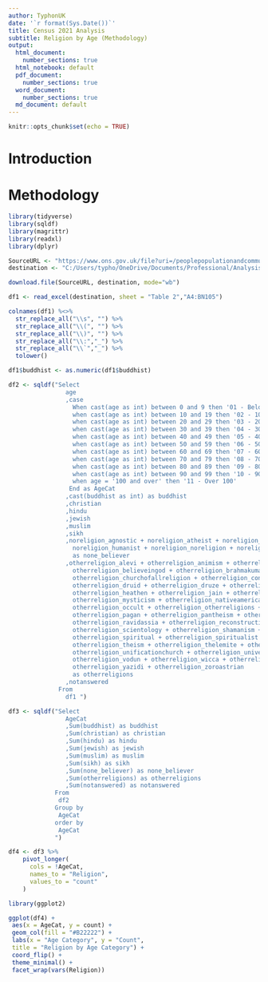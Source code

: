 ```yaml
---
author: TyphonUK
date: '`r format(Sys.Date())`'
title: Census 2021 Analysis
subtitle: Religion by Age (Methodology)
output:
  html_document:
    number_sections: true
  html_notebook: default
  pdf_document:
    number_sections: true
  word_document:
    number_sections: true
  md_document: default
---
```

\newpage
```r
knitr::opts_chunk$set(echo = TRUE)
```
# Introduction

# Methodology

```r

library(tidyverse)
library(sqldf)
library(magrittr)
library(readxl)
library(dplyr)


```


```r

SourceURL <- "https://www.ons.gov.uk/file?uri=/peoplepopulationandcommunity/culturalidentity/religion/datasets/detailedreligionbyageandsexinenglandandwales/census2021/detailedreligionagesex.xlsx"
destination <- "C:/Users/typho/OneDrive/Documents/Professional/Analysis Portfilio/2021CensusData/Census2021/02-Data/021-RawData/detailedreligionagesex.xlsx"

download.file(SourceURL, destination, mode="wb")

df1 <- read_excel(destination, sheet = "Table 2","A4:BN105")

```

```r
colnames(df1) %<>%
  str_replace_all("\\s", "") %>%
  str_replace_all("\\(", "") %>%
  str_replace_all("\\)", "") %>%
  str_replace_all("\\:","_") %>%
  str_replace_all("\\`","_") %>%
  tolower()

df1$buddhist <- as.numeric(df1$buddhist)
```

```r
df2 <- sqldf("Select
                age
                ,case
                  When cast(age as int) between 0 and 9 then '01 - Below 10'
                  when cast(age as int) between 10 and 19 then '02 - 10-19'
                  when cast(age as int) between 20 and 29 then '03 - 20-29'
                  when cast(age as int) between 30 and 39 then '04 - 30-39'
                  when cast(age as int) between 40 and 49 then '05 - 40-49'
                  when cast(age as int) between 50 and 59 then '06 - 50-59'
                  when cast(age as int) between 60 and 69 then '07 - 60-69'
                  when cast(age as int) between 70 and 79 then '08 - 70-79'
                  when cast(age as int) between 80 and 89 then '09 - 80-89'
                  when cast(age as int) between 90 and 99 then '10 - 90-99'
                  when age = '100 and over' then '11 - Over 100'
                 End as AgeCat
                ,cast(buddhist as int) as buddhist
                ,christian
                ,hindu
                ,jewish
                ,muslim
                ,sikh
                ,noreligion_agnostic + noreligion_atheist + noreligion_freethinker +
                  noreligion_humanist + noreligion_noreligion + noreligion_realist 
                  as none_believer
                ,otherreligion_alevi + otherreligion_animism + otherreligion_bahai +
                  otherreligion_believeingod + otherreligion_brahmakumari + otherreligion_chinesereligion +
                  otherreligion_churchofallreligion + otherreligion_confucianist + otherreligion_deist +
                  otherreligion_druid + otherreligion_druze + otherreligion_eckankar +
                  otherreligion_heathen + otherreligion_jain + otherreligion_mixedreligion +
                  otherreligion_mysticism + otherreligion_nativeamericanchurch + otherreligion_newage +
                  otherreligion_occult + otherreligion_otherreligions + otherreligion_ownbeliefsystem +
                  otherreligion_pagan + otherreligion_pantheism + otherreligion_rastafarian +
                  otherreligion_ravidassia + otherreligion_reconstructionist + otherreligion_satanism +
                  otherreligion_scientology + otherreligion_shamanism + otherreligion_shintoism +
                  otherreligion_spiritual + otherreligion_spiritualist + otherreligion_taoist +
                  otherreligion_theism + otherreligion_thelemite + otherreligion_traditionalafricanreligion +
                  otherreligion_unificationchurch + otherreligion_universalist + otherreligion_valmiki +
                  otherreligion_vodun + otherreligion_wicca + otherreligion_witchcraft +
                  otherreligion_yazidi + otherreligion_zoroastrian
                  as otherreligions
                ,notanswered
              From
                df1 ")

```

```r
df3 <- sqldf("Select
                AgeCat
                ,Sum(buddhist) as buddhist
                ,Sum(christian) as christian
                ,Sum(hindu) as hindu
                ,Sum(jewish) as jewish
                ,Sum(muslim) as muslim
                ,Sum(sikh) as sikh
                ,Sum(none_believer) as none_believer
                ,Sum(otherreligions) as otherreligions
                ,Sum(notanswered) as notanswered
             From
              df2
             Group by
              AgeCat
             order by
              AgeCat
             ")
```

```r
df4 <- df3 %>%
    pivot_longer(
      cols = !AgeCat,
      names_to = "Religion",
      values_to = "count"
    )
```

```r

library(ggplot2)

ggplot(df4) +
 aes(x = AgeCat, y = count) +
 geom_col(fill = "#B22222") +
 labs(x = "Age Category", y = "Count", 
 title = "Religion by Age Category") +
 coord_flip() +
 theme_minimal() +
 facet_wrap(vars(Religion))

```



